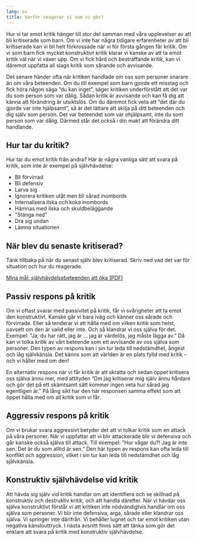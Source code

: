 ```yaml
---
lang: sv
title: Varför reagerar vi som vi gör?
---
```


Hur vi tar emot kritik hänger till stor del samman med våra upplevelser
av att bli kritiserade som barn. Om vi inte har några tidigare
erfarenheter av att bli kritiserade kan vi bli helt förkrossade när vi
för första gången får kritik. Om vi som barn fick mycket konstruktivt
kritik klarar vi kanske av att ta emot kritik väl när vi växer upp. Om
vi fick hård och bestraffande kritik, kan vi däremot uppfatta all slags
kritik som sårande och avvisande.

Det senare händer ofta när kritiken handlade om oss som personer snarare
än om våra beteenden. Om du till exempel som barn gjorde ett misstag och
fick höra någon säga ”du kan inget”, säger kritiken underförstått att det
var du som person som var dålig. Sådan kritik är avvisande och kan få
dig att känna att förändring är utsiktslös. Om du däremot fick veta att
”det där du gjorde var inte hjälpsamt”, så är det lättare att skilja på
ditt beteenden och dig själv som person. Det var beteendet som var ohjälpsamt, inte du som
person som var dålig. Därmed står det också i din makt att förändra ditt handlande.

## Hur tar du kritik?

Hur tar du emot kritik från andra? Här är några vanliga sätt att svara
på kritik, som inte är exempel på självhävdelse:

-   Bli förvirrad
-   Bli defensiv
-   Larva sig
-   Ignorera kritiken utåt men bli sårad inombords
-   Internalisera ilska och koka inombords
-   Hämnas med ilska och skuldbeläggande
-   ”Stänga ned”
-   Dra sig undan
-   Lämna situationen

## När blev du senaste kritiserad?

Tänk tillbaka på när du senast själv blev kritiserad. Skriv ned vad det
var för situation och hur du reagerade.

::: {.content-visible when-format="html"}
[Mina mål: självhävdelsebeteenden att öka (PDF)](forms/100respekt-SMARTa-mal.pdf)
:::

## Passiv respons på kritik

Om vi oftast svarar med passivitet på kritik, får vi svårigheter att ta
emot den konstruktivt. Kanske går vi bara iväg och känner oss sårade och
förvirrade. Eller så tenderar vi att hålla med om vilken kritik som
helst, oavsett om den är valid eller inte. Och så klandrar vi oss själva
för det. Exempel: ”Ja, du har rätt, jag är ... jag är värdelös, jag
måste lägga av.” Då kan vi tolka kritik av vårt beteende som ett
avvisande av oss själva som personer. Den typen av respons kan i sin tur leda till
nedstämdhet, ångest och låg självkänsla. Det känns som att världen är en
plats fylld med kritik -- och vi håller med om den!

En alternativ respons när vi får kritik är att skratta och sedan öppet
kritisera oss själva ännu mer, med attityden ”Om jag kritiserar mig
själv ännu hårdare och gör det på ett skämtsamt sätt kommer ingen veta
hur sårad jag egentligen är.” På lång sikt har den här responsen samma
effekt som att öppet hålla med om all kritik som vi får.

## Aggressiv respons på kritik

Om vi brukar svara aggressivt betyder det att vi tolkar kritik som en
attack på våra personer. När vi uppfattar att vi blir attackerade blir
vi defensiva och går kanske också själva till attack. Till exempel: ”Hur
vågar du?! Jag är inte sen. Det är du som alltid är sen.” Den här typen
av respons kan ofta leda till konflikt och aggression, vilket i sin tur
kan leda till nedstämdhet och låg självkänsla.

## Konstruktiv självhävdelse vid kritik

Att hävda sig själv vid kritik handlar om att identifiera och se
skillnad på konstruktiv och destruktiv kritik, och att handla därefter.
När vi hävdar oss själva konstruktivt förstår vi att kritiken inte
nödvändigtvis handlar om oss själva som personer. Vi blir inte
defensiva, arga, sårade eller klandrar oss själva. Vi springer inte
därifrån. Vi behåller lugnet och tar emot kritiken utan negativa
känslouttryck. I nästa avsnitt finns sätt att tänka som gör det enklare
att svara på kritik med konstruktiv självhävdelse.
